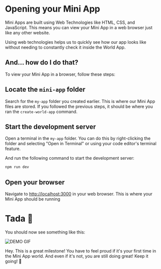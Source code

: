 
# Opening your Mini App

Mini Apps are built using Web Technologies like HTML, CSS, and JavaScript. This means you can view your Mini App in a web browser just like any other website.

Using web technologies helps us to quickly see how our app looks like without needing to constantly check it inside the World App.

## And... how do I do that?

To view your Mini App in a browser, follow these steps:

<Steps>

## Locate the `mini-app` folder

Search for the `my-app` folder you created earlier. This is where our Mini App files are stored. If you followed the previous steps, it should be where you ran the `create-world-app` command.

## Start the development server

Open a terminal in the `my-app` folder. You can do this by right-clicking the folder and selecting "Open in Terminal" or using your code editor's terminal feature.

And run the following command to start the development server:

```bash npm2yarn
npm run dev
```

## Open your browser

Navigate to [http://localhost:3000](http://localhost:3000) in your web browser. This is where your Mini App should be running

</Steps>

# Tada 🎉

You should now see something like this:

![DEMO GIF](/images/demo0.gif)

<Callout type="info">
  Hey. This is a great milestone! You have to feel proud if it's your first time
  in the Mini App world. And even if it's not, you are still doing great! Keep
  it going! 🚀
</Callout>
